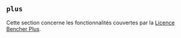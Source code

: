 
## `plus`

Cette section concerne les fonctionnalités couvertes par la [Licence Bencher Plus](/legal/plus).

<PlusGitHub />
<PlusDisasterRecovery />
<PlusStats />
